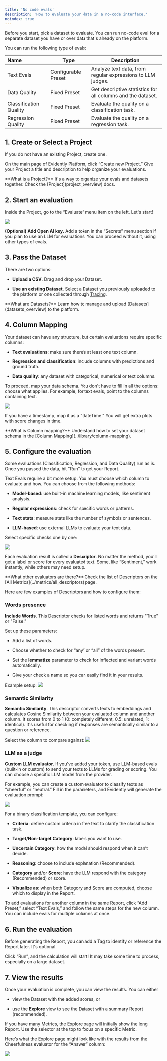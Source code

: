 ```yaml
---
title: 'No code evals'
description: 'How to evaluate your data in a no-code interface.'
noindex: true
---
```


Before you start, pick a dataset to evaluate. You can run no-code eval for a separate dataset you have or over data that's already on the platform.

You can run the following type of evals:

| Name                   | Type                | Description                                                 |
| :--------------------- | ------------------- | ----------------------------------------------------------- |
| Text Evals             | Configurable Preset | Analyze text data, from regular expressions to LLM judges.  |
| Data Quality           | Fixed Preset        | Get descriptive statistics for all columns and the dataset. |
| Classification Quality | Fixed Preset        | Evaluate the quality on a classification task.              |
| Regression Quality     | Fixed Preset        | Evaluate the quality on a regression task.                  |

## 1. Create or Select a Project

If you do not have an existing Project, create one.

On the main page of Evidently Platform, click “Create new Project.” Give your Project a title and description to help organize your evaluations.

<Note>
  **What is a Project?** It's a way to organize your evals and datasets together. Check the [Project](project_overview) docs.
</Note>

## 2. Start an evaluation

Inside the Project, go to the “Evaluate” menu item on the left. Let's start!

![](/images/nocode_start_eval-min.png)

**(Optional) Add Open AI key.** Add a token in the “Secrets” menu section if you plan to use an LLM for evaluations. You can proceed without it, using other types of evals.

## 3. Pass the Dataset

There are two options:

* **Upload a CSV**. Drag and drop your Dataset.

* **Use an existing Dataset**. Select a Dataset you previously uploaded to the platform or one collected through [Tracing](tracing_overview).

<Note>
  **What are Datasets?** Learn how to manage and upload [Datasets](datasets_overview) to the platform.
</Note>

## 4. Column Mapping

Your dataset can have any structure, but certain evaluations require specific columns:

* **Text evaluations**: make sure there’s at least one text column.

* **Regression and classification**: include columns with predictions and ground truth.

* **Data quality**: any dataset with categorical, numerical or text columns.

To proceed, map your data schema. You don't have to fill in all the options: choose what applies. For example, for text evals, point to the columns containing text.

![](/images/nocode_column_mapping-min.png)

If you have a timestamp, map it as a "DateTime." You will get extra plots with score changes in time.

<Note>
  **What is Column mapping?** Understand how to set your dataset schema in the [Column Mapping](../library/column-mapping).
</Note>

## 5. Configure the evaluation

Some evaluations (Classification, Regression, and Data Quality) run as is. Once you passed the data, hit "Run" to get your Report.

Text Evals require a bit more setup. You must choose which column to evaluate and how. You can choose from the following methods:

* **Model-based**: use built-in machine learning models, like sentiment analysis.

* **Regular expressions**: check for specific words or patterns.

* **Text stats**: measure stats like the number of symbols or sentences.

* **LLM-based**: use external LLMs to evaluate your text data.

Select specific checks one by one:

![](/images/nocode_choose_evals-min.png)

Each evaluation result is called a **Descriptor**. No matter the method, you’ll get a label or score for every evaluated text. Some, like “Sentiment,” work instantly, while others may need setup.

<Note>
  **What other evaluators are there?** Check the list of Descriptors on the [All Metrics](../metrics/all_descriptors) page.
</Note>

Here are few examples of Descriptors and how to configure them:

### Words presence

**Include Words**. This Descriptor checks for listed words and returns "True" or "False."

Set up these parameters:

* Add a list of words.

* Choose whether to check for “any” or “all” of the words present.

* Set the **lemmatize** parameter to check for inflected and variant words automatically.

* Give your check a name so you can easily find it in your results.

Example setup:
![](/images/nocode_includes_words-min.png)

### Semantic Similarity

**Semantic Similarity**. This descriptor converts texts to embeddings and calculates Cosine Similarity between your evaluated column and another column. It scores from 0 to 1 (0: completely different, 0.5: unrelated, 1: identical). It's useful for checking if responses are semantically similar to a question or reference.

Select the column to compare against: ![](/images/nocode_semantic_similarity-min.png)

### LLM as a judge

**Custom LLM evaluator**. If you've added your token, use LLM-based evals (built-in or custom) to send your texts to LLMs for grading or scoring. You can choose a specific LLM model from the provider.

For example, you can create a custom evaluator to classify texts as “cheerful” or “neutral.” Fill in the parameters, and Evidently will generate the evaluation prompt:

![](/images/nocode_llm_judge-min.png)

For a binary classification template, you can configure:

* **Criteria**: define custom criteria in free text to clarify the classification task.

* **Target/Non-target Category**: labels you want to use.

* **Uncertain Category**: how the model should respond when it can’t decide.

* **Reasoning**: choose to include explanation (Recommended).

* **Category** and/or **Score**: have the LLM respond with the category (Recommended) or score.

* **Visualize as**: when both Category and Score are computed, choose which to display in the Report.

To add evaluations for another column in the same Report, click “Add Preset,” select “Text Evals,” and follow the same steps for the new column. You can include evals for multiple columns at once.

## 6. Run the evaluation

Before generating the Report, you can add a Tag to identify or reference the Report later. It's optional.

Click “Run”, and the calculation will start! It may take some time to process, especially on a large dataset.

## 7. View the results

Once your evaluation is complete, you can view the results. You can either

* view the Dataset with the added scores, or

* use the **Explore** view to see the Dataset with a summary Report (recommended).

If you have many Metrics, the Explore page will initially show the long Report. Use the selector at the top to focus on a specific Metric.

Here’s what the Explore page might look like with the results from the Cheerfulness evaluator for the “Answer” column:

![](/images/nocode_judge_result-min.png)